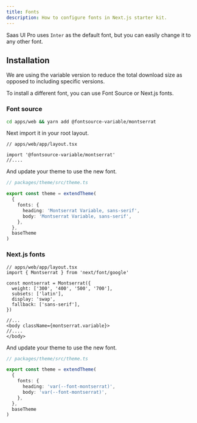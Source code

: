 ```yaml
---
title: Fonts
description: How to configure fonts in Next.js starter kit.
---
```


Saas UI Pro uses `Inter` as the default font, but you can easily change it to any other font.

## Installation

<Info>
  We are using the variable version to reduce the total download size as opposed
  to including specific versions.
</Info>

To install a different font, you can use Font Source or Next.js fonts.

### Font source

```bash
cd apps/web && yarn add @fontsource-variable/montserrat
```

Next import it in your root layout.

```tsx
// apps/web/app/layout.tsx

import '@fontsource-variable/montserrat'
//....
```

And update your theme to use the new font.

```ts
// packages/theme/src/theme.ts

export const theme = extendTheme(
  {
    fonts: {
      heading: 'Montserrat Variable, sans-serif',
      body: 'Montserrat Variable, sans-serif',
    },
  },
  baseTheme
)
```

### Next.js fonts

```tsx
// apps/web/app/layout.tsx
import { Montserrat } from 'next/font/google'

const montserrat = Montserrat({
  weight: ['300', '400', '500', '700'],
  subsets: ['latin'],
  display: 'swap',
  fallback: ['sans-serif'],
})

//...
<body className={montserrat.variable}>
//....
</body>
```

And update your theme to use the new font.

```ts
// packages/theme/src/theme.ts

export const theme = extendTheme(
  {
    fonts: {
      heading: 'var(--font-montserrat)',
      body: 'var(--font-montserrat)',
    },
  },
  baseTheme
)
```
